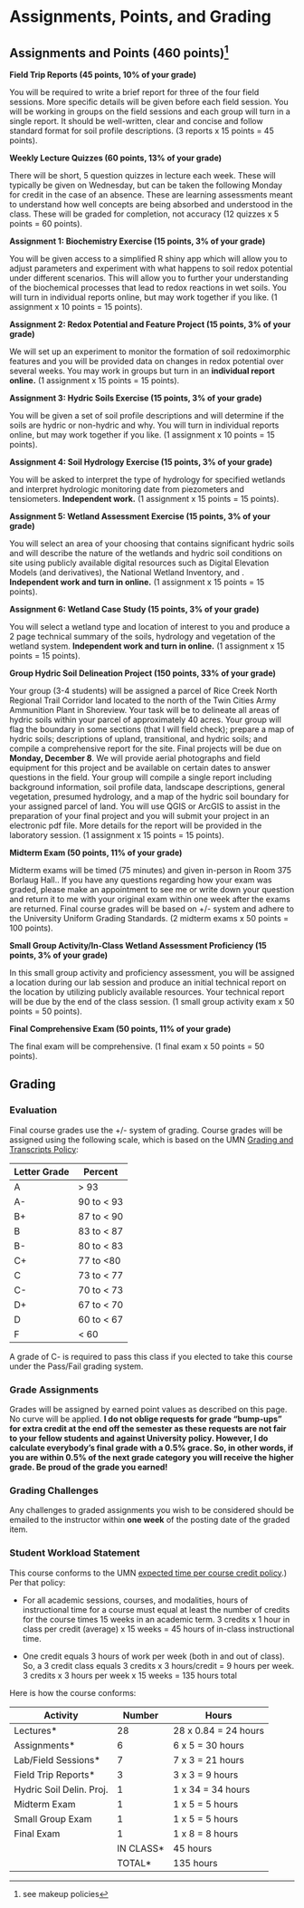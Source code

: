 # Assignments, Points, and Grading {#sec-assignments}

## Assignments and Points (460 points)[^assignments-points-grades-1]

[^assignments-points-grades-1]: see makeup policies

**Field Trip Reports (45 points, 10% of your grade)**

You will be required to write a brief report for three of the four field sessions.  More specific details will be given before each field session.  You will be working in groups on the field sessions and each group will turn in a single report.  It should be well-written, clear and concise and follow standard format for soil profile descriptions. (3 reports x 15 points = 45 points).

**Weekly Lecture Quizzes (60 points, 13% of your grade)**

There will be short, 5 question quizzes in lecture each week. These will typically be given on Wednesday, but can be taken the following Monday for credit in the case of an absence. These are learning assessments meant to understand how well concepts are being absorbed and understood in the class. These will be graded for completion, not accuracy (12 quizzes x 5 points = 60 points).

**Assignment 1: Biochemistry Exercise (15 points, 3% of your grade)**

You will be given access to a simplified R shiny app which will allow you to adjust parameters and experiment with what happens to soil redox potential under different scenarios. This will allow you to further your understanding of the biochemical processes that lead to redox reactions in wet soils. You will turn in individual reports online, but may work together if you like. (1 assignment x 10 points = 15 points).

**Assignment 2: Redox Potential and Feature Project (15 points, 3% of your grade)**

We will set up an experiment to monitor the formation of soil redoximorphic features and you will be provided data on changes in redox potential over several weeks.  You may work in groups but turn in an **individual report online.** (1 assignment x 15 points = 15 points).

**Assignment 3: Hydric Soils Exercise (15 points, 3% of your grade)**

You will be given a set of soil profile descriptions and will determine if the soils are hydric or non-hydric and why.  You will turn in individual reports online, but may work together if you like. (1 assignment x 10 points = 15 points).

**Assignment 4: Soil Hydrology Exercise (15 points, 3% of your grade)**

You will be asked to interpret the type of hydrology for specified wetlands and interpret hydrologic monitoring date from piezometers and tensiometers. **Independent work.** (1 assignment x 15 points = 15 points).

**Assignment 5: Wetland Assessment Exercise (15 points, 3% of your grade)**

You will select an area of your choosing that contains significant hydric soils and will describe the nature of the wetlands and hydric soil conditions on site using publicly available digital resources such as Digital Elevation Models (and derivatives), the National Wetland Inventory, and . **Independent work and turn in online.** (1 assignment x 15 points = 15 points).

**Assignment 6: Wetland Case Study (15 points, 3% of your grade)**

You will select a wetland type and location of interest to you and produce a 2 page technical summary of the soils, hydrology and vegetation of the wetland system. **Independent work and turn in online.** (1 assignment x 15 points = 15 points).

**Group Hydric Soil Delineation Project (150 points, 33% of your grade)**

Your group (3-4 students) will be assigned a parcel of Rice Creek North Regional Trail Corridor land located to the north of the Twin Cities Army Ammunition Plant in Shoreview.  Your task will be to delineate all areas of hydric soils within your parcel of approximately 40 acres.  Your group will flag the boundary in some sections (that I will field check); prepare a map of hydric soils; descriptions of upland, transitional, and hydric soils; and compile a comprehensive report for the site.  Final projects will be due on **Monday, December 8**.  We will provide aerial photographs and field equipment for this project and be available on certain dates to answer questions in the field.  Your group will compile a single report including background information, soil profile data, landscape descriptions, general vegetation, presumed hydrology, and a map of the hydric soil boundary for your assigned parcel of land.  You will use QGIS or ArcGIS to assist in the preparation of your final project and you will submit your project in an electronic pdf file.  More details for the report will be provided in the laboratory session. (1 assignment x 15 points = 15 points).

**Midterm Exam (50 points, 11% of your grade)**

Midterm exams will be timed (75 minutes) and given in-person in Room 375 Borlaug Hall.. If you have any questions regarding how your exam was graded, please make an appointment to see me or write down your question and return it to me with your original exam within one week after the exams are returned.  Final course grades will be based on +/- system and adhere to the University Uniform Grading Standards. (2 midterm exams x 50 points = 100 points).

**Small Group Activity/In-Class Wetland Assessment Proficiency (15 points, 3% of your grade)**

In this small group activity and proficiency assessment, you will be assigned a location during our lab session and produce an initial technical report on the location by utilizing publicly available resources. Your technical report will be due by the end of the class session. (1 small group activity exam x 50 points = 50 points).

**Final Comprehensive Exam (50 points, 11% of your grade)**

The final exam will be comprehensive. (1 final exam x 50 points = 50 points).

## Grading

### Evaluation

Final course grades use the +/- system of grading. Course grades will be assigned using the following scale, which is based on the UMN [Grading and Transcripts Policy](https://policy.umn.edu/education/gradingtranscripts):

| **Letter Grade** | **Percent** |
|------------------|-------------|
| A                | \> 93       |
| A-               | 90 to \< 93 |
| B+               | 87 to \< 90 |
| B                | 83 to \< 87 |
| B-               | 80 to \< 83 |
| C+               | 77 to \<80  |
| C                | 73 to \< 77 |
| C-               | 70 to \< 73 |
| D+               | 67 to \< 70 |
| D                | 60 to \< 67 |
| F                | \< 60       |

::: callout-note
A grade of C- is required to pass this class if you elected to take this course under the Pass/Fail grading system.
:::

### Grade Assignments

Grades will be assigned by earned point values as described on this page. No curve will be applied. **I do not oblige requests for grade "bump-ups" for extra credit at the end off the semester as these requests are not fair to your fellow students and against University policy. However, I do calculate everybody's final grade with a 0.5% grace. So, in other words, if you are within 0.5% of the next grade category you will receive the higher grade. Be proud of the grade you earned!**

### Grading Challenges

Any challenges to graded assignments you wish to be considered should be emailed to the instructor within **one week** of the posting date of the graded item.

### Student Workload Statement

This course conforms to the UMN [expected time per course credit policy](https://policy.umn.edu/education/timepercredit#:~:text=Student%20workload%20expectations%20per%20undergraduate%20credit.&text=One%20credit%20equals%2045%20hours,45%20hours%20of%20academic%20work).) Per that policy:

-   For all academic sessions, courses, and modalities, hours of instructional time for a course must equal at least the number of credits for the course times 15 weeks in an academic term. 3 credits x 1 hour in class per credit (average) x 15 weeks = 45 hours of in-class instructional time.

-   One credit equals 3 hours of work per week (both in and out of class). So, a 3 credit class equals 3 credits x 3 hours/credit = 9 hours per week. 3 credits x 3 hours per week x 15 weeks = 135 hours total

Here is how the course conforms:

| **Activity**     | **Number** | **Hours**         |
|------------------|------------|-------------------|
| Lectures\*       | 28         | 28 x 0.84 = 24 hours |
| Assignments\*    | 6         | 6 x 5 = 30 hours |
| Lab/Field Sessions\*           | 7         | 7 x 3 = 21 hours |
| Field Trip Reports\*           | 3         | 3 x 3 = 9 hours |
| Hydric Soil Delin. Proj.  | 1          | 1 x 34 = 34 hours   |
| Midterm Exam | 1         | 1 x 5 = 5 hours |
| Small Group Exam | 1         | 1 x 5 = 5 hours |
| Final Exam           | 1          | 1 x 8 = 8 hours |
|                  | IN CLASS\* | 45 hours          |
|                  | TOTAL\*    | 135 hours         |
